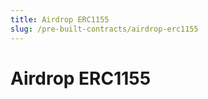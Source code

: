 ```yaml
---
title: Airdrop ERC1155
slug: /pre-built-contracts/airdrop-erc1155
---
```



# Airdrop ERC1155

<div className="deployContractBtnContainer" style={{ marginTop: -70 }}>
  <DeployThisContractButton
    link={"https://thirdweb.com/thirdweb.eth/AirdropERC1155?via=portal"}
    contractType="airdrop-erc1155"
  />
</div>
